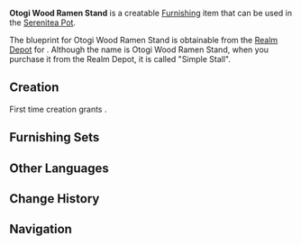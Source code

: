 {{Furnishing Infobox
|id             = 370310
|image          = Item Simple Stall.png
|category       = Building
|subcategory    = Mercantile
|rarity         = 3
|adeptal_energy = 60
|load           = 155
|reduced_load   = 117
|description    = The class of food stall is often known as a "stand," and it comprises a table cabinet and pushcart made of [[Otogi Wood]]. It has a real Inazuman feel to it.<br />As a rule, these stands sell all kinds of food. Even food stand with a ramen signboard might sell boiled dishes or drinks, all the better to provide all manner of customers with what they need, such that they may enjoy a hearty meal wherever they are.
|blueprint      = [[Housing/Realm Depot|Realm Depot]]
}}
'''Otogi Wood Ramen Stand''' is a creatable [[Furnishing]] item that can be used in the [[Serenitea Pot]].

The blueprint for Otogi Wood Ramen Stand is obtainable from the [[Realm Depot]] for {{Item|Realm Currency|24|x=160}}. Although the name is Otogi Wood Ramen Stand, when you purchase it from the Realm Depot, it is called "Simple Stall".

==Creation==
First time creation grants {{Item|Trust|24|x=60}}.
{{Recipe
|type = Creation
|time = 14h
|Otogi Wood = 8
|Blue Dye = 4
|sort = Otogi Wood,Blue Dye
}}

==Furnishing Sets==
{{Craft Usage}}

==Other Languages==
{{Other Languages|default_hidden=1
|en      = Otogi Wood Ramen Stand
|zhs     = 御伽木拉面屋台
|zhs_rm  = Yùjiā-mù Lāmiàn Wūtái
|zht     = 御伽木拉麵屋台
|zht_rm  = Yùjiā-mù Lāmiàn Wūtái
|ja      = 御伽材ラーメン屋台
|ja_rm   = Otogi-zai Raamen Yatai
|ko      = 오토기나무 라멘 포장마차
|ko_rm   = 
|es      = Puesto de ramen de madera de murmurador
|fr      = Étal à ramen en bois de dulcinier
|ru      = Павильончик с рамэном из древесины отоги
|th      = ซุ้มรถเข็น Ramen ไม้ Otogi
|th_rm   = 
|vi      = Quầy Hàng Ramen Gỗ Otogi
|de      = Ramen-Stand aus Otogi-Holz
|id      = Warung Ramen dari Kayu Otogi
|pt      = Barraca de Ramen de Madeira Otogi
}}

==Change History==
{{Change History|2.1}}

==Navigation==
{{Furnishing Navbox/Exterior|building}}